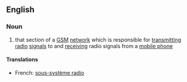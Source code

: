 ==English==

===Noun===
{{wikipedia}}
{{en-noun|-}}

# {{context|telecommunications|lang=en}} that section of a [[GSM]] [[network]] which is responsible for [[transmitting]] [[radio]] [[signal]]s to and [[receiving]] radio signals from a [[mobile phone]]

====Translations====
{{trans-top|(telecommunications)}}
* French: [[sous-système radio]]
{{trans-mid}}
{{trans-bottom}}